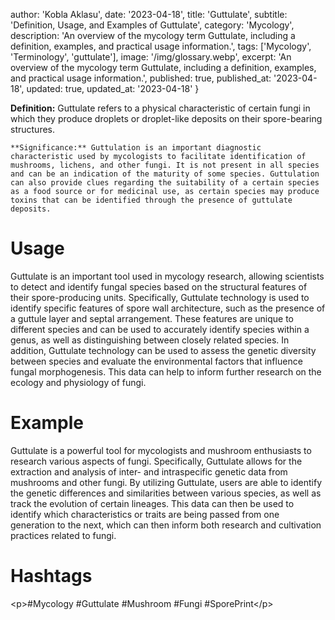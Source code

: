 
  author: 'Kobla Aklasu',
  date: '2023-04-18',
  title: 'Guttulate',
  subtitle: 'Definition, Usage, and Examples of Guttulate',
  category: 'Mycology',
  description: 'An overview of the mycology term Guttulate, including a definition, examples, and practical usage information.',
  tags: ['Mycology', 'Terminology', 'guttulate'],
  image: '/img/glossary.webp',
  excerpt: 'An overview of the mycology term Guttulate, including a definition, examples, and practical usage information.',
  published: true,
  published_at: '2023-04-18',
  updated: true,
  updated_at: '2023-04-18'
}




**Definition:** Guttulate refers to a physical characteristic of certain fungi in which they produce droplets or droplet-like deposits on their spore-bearing structures. 
    
    **Significance:** Guttulation is an important diagnostic characteristic used by mycologists to facilitate identification of mushrooms, lichens, and other fungi. It is not present in all species and can be an indication of the maturity of some species. Guttulation can also provide clues regarding the suitability of a certain species as a food source or for medicinal use, as certain species may produce toxins that can be identified through the presence of guttulate deposits.

# Usage

Guttulate is an important tool used in mycology research, allowing scientists to detect and identify fungal species based on the structural features of their spore-producing units. Specifically, Guttulate technology is used to identify specific features of spore wall architecture, such as the presence of a guttule layer and septal arrangement. These features are unique to different species and can be used to accurately identify species within a genus, as well as distinguishing between closely related species. In addition, Guttulate technology can be used to assess the genetic diversity between species and evaluate the environmental factors that influence fungal morphogenesis. This data can help to inform further research on the ecology and physiology of fungi.

# Example

Guttulate is a powerful tool for mycologists and mushroom enthusiasts to research various aspects of fungi. Specifically, Guttulate allows for the extraction and analysis of inter- and intraspecific genetic data from mushrooms and other fungi. By utilizing Guttulate, users are able to identify the genetic differences and similarities between various species, as well as track the evolution of certain lineages. This data can then be used to identify which characteristics or traits are being passed from one generation to the next, which can then inform both research and cultivation practices related to fungi.

# Hashtags

&lt;p&gt;#Mycology #Guttulate #Mushroom #Fungi #SporePrint&lt;/p&gt;

